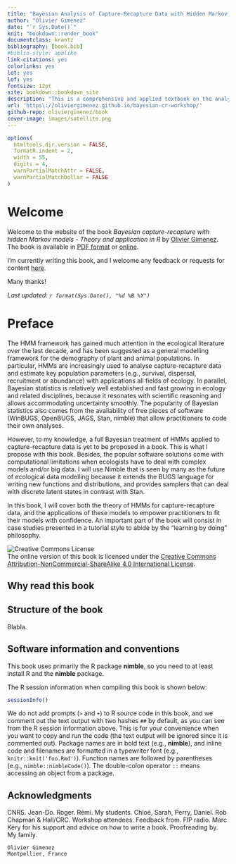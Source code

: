 ```yaml
--- 
title: "Bayesian Analysis of Capture-Recapture Data with Hidden Markov Models – Theory and Case Studies in R"
author: "Olivier Gimenez"
date: "`r Sys.Date()`"
knit: "bookdown::render_book"
documentclass: krantz
bibliography: [book.bib]
#biblio-style: apalike
link-citations: yes
colorlinks: yes
lot: yes
lof: yes
fontsize: 12pt
site: bookdown::bookdown_site
description: "This is a comprehensive and applied textbook on the analysis of capture-recapture data with hidden Markov models (HMM) implemented in the Bayesian framework with R."
url: 'https\://oliviergimenez.github.io/bayesian-cr-workshop/'
github-repo: oliviergimenez/book
cover-image: images/satellite.png
---
```


```r
options(
  htmltools.dir.version = FALSE, 
  formatR.indent = 2,
  width = 55, 
  digits = 4, 
  warnPartialMatchAttr = FALSE, 
  warnPartialMatchDollar = FALSE
)
```

# Welcome {-}

Welcome to the website of the book *Bayesian capture-recapture with hidden Markov models - Theory and application in R* by [Olivier Gimenez](https://www.linkedin.com/in/keith-mcnulty/).  The book is available in [PDF format](https://github.com/oliviergimenez/banana-book/raw/master/docs/bayesHMMcapturerecapture.pdf) or [online](https://oliviergimenez.github.io/banana-book/).

I'm currently writing this book, and I welcome any feedback or requests for content [here](https://github.com/oliviergimenez/banana-book/issues).

Many thanks!

*Last updated: `r format(Sys.Date(), "%d %B %Y")`*


# Preface {-}

<!-- ```{r fig.align='center', echo=FALSE, include=identical(knitr:::pandoc_to(), 'html'), fig.link='https://www.crcpress.com/product/isbn/9781138700109'} -->
<!-- knitr::include_graphics('images/cover.jpg', dpi = NA) -->
<!-- ``` -->

The HMM framework has gained much attention in the ecological literature over the last decade, and has been suggested as a general modelling framework for the demography of plant and animal populations. In particular, HMMs are increasingly used to analyse capture-recapture data and estimate key population parameters (e.g., survival, dispersal, recruitment or abundance) with applications all fields of ecology. In parallel, Bayesian statistics is relatively well established and fast growing in ecology and related disciplines, because it resonates with scientific reasoning and allows accommodating uncertainty smoothly. The popularity of Bayesian statistics also comes from the availability of free pieces of software (WinBUGS, OpenBUGS, JAGS, Stan, nimble) that allow practitioners to code their own analyses.

However, to my knowledge, a full Bayesian treatment of HMMs applied to capture-recapture data is yet to be proposed in a book. This is what I propose with this book. Besides, the popular software solutions come with computational limitations when ecologists have to deal with complex models and/or big data. I will use Nimble that is seen by many as the future of ecological data modelling because it extends the BUGS language for writing new functions and distributions, and provides samplers that can deal with discrete latent states in contrast with Stan. 

In this book, I will cover both the theory of HMMs for capture-recapture data, and the applications of these models to empower practitioners to fit their models with confidence. An important part of the book will consist in case studies presented in a tutorial style to abide by the “learning by doing” philosophy.


![Creative Commons License](images/by-nc-sa.png)  
The online version of this book is licensed under the [Creative Commons Attribution-NonCommercial-ShareAlike 4.0 International License](http://creativecommons.org/licenses/by-nc-sa/4.0/). <!-- You can purchase a hardcopy from [Chapman & Hall](https://www.crcpress.com/product/isbn/9781138700109) or Amazon. -->

## Why read this book {-}


## Structure of the book {-}

Blabla. 

<!-- Chapters \@ref(introduction) and \@ref(components) introduce the basic usage and syntax, which should be sufficient to get most readers started in writing a book. Chapters \@ref(output-formats) and \@ref(customization) are for those who want to fine-tune the appearance of their books. They may look very technical if you are not familiar with HTML/CSS and LaTeX. You do not need to read these two chapters very carefully for the first time. You can learn what can be possibly changed, and come back later to know how. For Chapter \@ref(editing), the technical details are not important unless you do not use the RStudio IDE (Section \@ref(rstudio-ide)). Similarly, you may feel overwhelmed by the commands presented in Chapter \@ref(publishing) to publish your book, but again, we have tried to make it easy to publish your book online via the RStudio IDE. The custom commands and functions are only for those who choose not to use RStudio's service or want to understand the technical details. -->

## Software information and conventions {-}

This book uses primarily the R package **nimble**, so you need to at least install R and the **nimble** package. 

The R session information when compiling this book is shown below:

```r
sessionInfo()
```

We do not add prompts (`>` and `+`) to R source code in this book, and we comment out the text output with two hashes `##` by default, as you can see from the R session information above. This is for your convenience when you want to copy and run the code (the text output will be ignored since it is commented out). Package names are in bold text (e.g., **nimble**), and inline code and filenames are formatted in a typewriter font (e.g., `knitr::knit('foo.Rmd')`). Function names are followed by parentheses (e.g., `nimble::nimbleCode()`). The double-colon operator `::` means accessing an object from a package. 

## Acknowledgments {-}

CNRS. Jean-Do. Roger. Rémi. My students. Chloé, Sarah, Perry, Daniel. Rob Chapman & Hall/CRC. Workshop attendees. Feedback from. FIP radio. Marc Kéry for his support and advice on how to write a book. Proofreading by. My family. 

```block2
Olivier Gimenez
Montpellier, France
```

